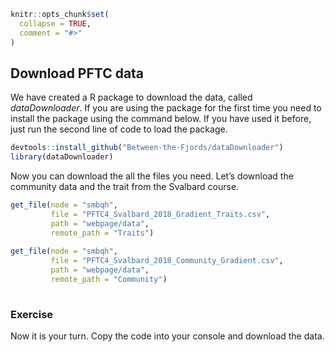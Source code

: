 ```r
knitr::opts_chunk$set(
  collapse = TRUE,
  comment = "#>"
)

```


## Download PFTC data

We have created a R package to download the data, called *dataDownloader*.
If you are using the package for the first time you need to install the package using the  command below.
If you have used it before, just run the second line of code to load the package.

```r
devtools::install_github("Between-the-Fjords/dataDownloader")
library(dataDownloader)
```

Now you can download the all the files you need.
Let's download the community data and the trait from the Svalbard course.

```r
get_file(node = "smbqh",
         file = "PFTC4_Svalbard_2018_Gradient_Traits.csv",
         path = "webpage/data",
         remote_path = "Traits")
                       
get_file(node = "smbqh",
         file = "PFTC4_Svalbard_2018_Community_Gradient.csv",
         path = "webpage/data",
         remote_path = "Community")
                       
```


### Exercise {- .exercise .toc-ignore}

Now it is your turn.
Copy the code into your console and download the data.


